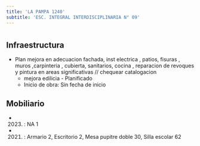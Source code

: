 ```yaml
---
title: 'LA PAMPA 1240'
subtitle: 'ESC. INTEGRAL INTERDISCIPLINARIA N° 09'
---
```


#
## Infraestructura

* Plan mejora en   adecuacion fachada,  inst electrica , patios, fisuras , muros ,carpinteria , cubierta, sanitarios, cocina , reparacion de revoques y   pintura en areas significativas  // chequear catalogacion 
    + mejora edilicia - Planificado 
    + Inicio de obra: Sin fecha de inicio 






## Mobiliario

*  (2023) : NA 1 

*  (2021) : Armario 2, Escritorio 2, Mesa pupitre doble 30, Silla escolar 62 



